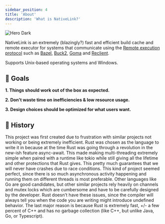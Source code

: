 ```yaml
---
sidebar_position: 4
title: 'About'
description: 'What is NativeLink?'
---
```


<img
  className="hidden dark:block"
  src="/img/hero-dark.png"
  alt="Hero Dark"
/>

NativeLink is an extremely (blazingly?) fast and efficient build cache and
remote executor for systems that communicate using the [Remote execution
protocol](https://github.com/bazelbuild/remote-apis/blob/main/build/bazel/remote/execution/v2/remote_execution.proto)
such as [Bazel](https://bazel.build), [Buck2](https://buck2.build),
[Goma](https://chromium.googlesource.com/infra/goma/client/) and
[Reclient](https://github.com/bazelbuild/reclient).

Supports Unix-based operating systems and Windows.

## 🎯 Goals

**1. Things should work out of the box as expected.**

**2. Don't waste time on inefficiencies &amp; low resource usage.**

**3. Design choices should be optimized for what users want.**

## 🏺 History

This project was first created due to frustration with similar projects not
working or being extremely inefficient. Rust was chosen as the language to
write it in because at the time Rust was going through a revolution in the
new-ish feature async-await. This made making multi-threading extremely
simple when paired with a runtime like tokio while still giving all the
lifetime and other protections that Rust gives. This pretty much guarantees
that we will never have crashes due to race conditions. This kind of project
seemed perfect, since there is so much asynchronous activity happening and
running them on different threads is most preferable. Other languages like
Go are good candidates, but other similar projects rely heavily on channels
and mutex locks which are cumbersome and have to be carefully designed by
the developer. Rust doesn't have these issues, since the compiler will
always tell you when the code you are writing might introduce undefined
behavior. The last major reason is because Rust is extremely fast, +/- a
few percent of C++ and has no garbage collection (like C++, but unlike Java,
Go, or Typescript).
